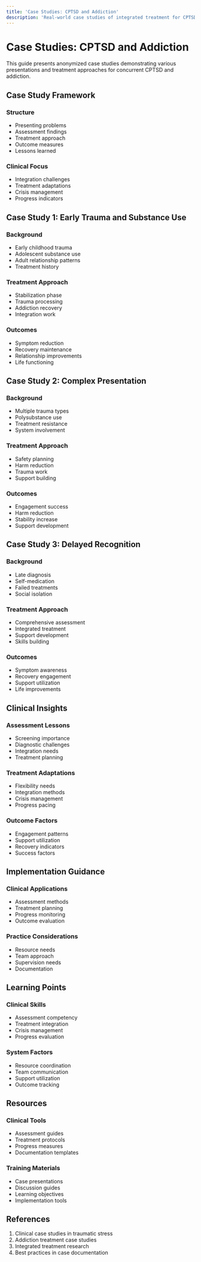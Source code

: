 ```yaml
---
title: 'Case Studies: CPTSD and Addiction'
description: 'Real-world case studies of integrated treatment for CPTSD and addiction'
---
```


# Case Studies: CPTSD and Addiction

This guide presents anonymized case studies demonstrating various presentations and treatment approaches for concurrent CPTSD and addiction.

## Case Study Framework

### Structure
- Presenting problems
- Assessment findings
- Treatment approach
- Outcome measures
- Lessons learned

### Clinical Focus
- Integration challenges
- Treatment adaptations
- Crisis management
- Progress indicators

## Case Study 1: Early Trauma and Substance Use

### Background
- Early childhood trauma
- Adolescent substance use
- Adult relationship patterns
- Treatment history

### Treatment Approach
- Stabilization phase
- Trauma processing
- Addiction recovery
- Integration work

### Outcomes
- Symptom reduction
- Recovery maintenance
- Relationship improvements
- Life functioning

## Case Study 2: Complex Presentation

### Background
- Multiple trauma types
- Polysubstance use
- Treatment resistance
- System involvement

### Treatment Approach
- Safety planning
- Harm reduction
- Trauma work
- Support building

### Outcomes
- Engagement success
- Harm reduction
- Stability increase
- Support development

## Case Study 3: Delayed Recognition

### Background
- Late diagnosis
- Self-medication
- Failed treatments
- Social isolation

### Treatment Approach
- Comprehensive assessment
- Integrated treatment
- Support development
- Skills building

### Outcomes
- Symptom awareness
- Recovery engagement
- Support utilization
- Life improvements

## Clinical Insights

### Assessment Lessons
- Screening importance
- Diagnostic challenges
- Integration needs
- Treatment planning

### Treatment Adaptations
- Flexibility needs
- Integration methods
- Crisis management
- Progress pacing

### Outcome Factors
- Engagement patterns
- Support utilization
- Recovery indicators
- Success factors

## Implementation Guidance

### Clinical Applications
- Assessment methods
- Treatment planning
- Progress monitoring
- Outcome evaluation

### Practice Considerations
- Resource needs
- Team approach
- Supervision needs
- Documentation

## Learning Points

### Clinical Skills
- Assessment competency
- Treatment integration
- Crisis management
- Progress evaluation

### System Factors
- Resource coordination
- Team communication
- Support utilization
- Outcome tracking

## Resources

### Clinical Tools
- Assessment guides
- Treatment protocols
- Progress measures
- Documentation templates

### Training Materials
- Case presentations
- Discussion guides
- Learning objectives
- Implementation tools

## References

1. Clinical case studies in traumatic stress
2. Addiction treatment case studies
3. Integrated treatment research
4. Best practices in case documentation 